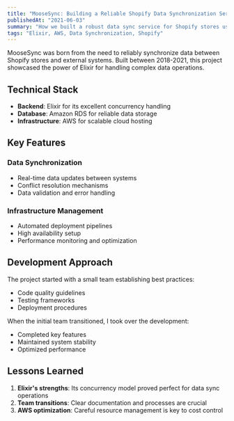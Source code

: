 ```yaml
---
title: "MooseSync: Building a Reliable Shopify Data Synchronization Service"
publishedAt: "2021-06-03"
summary: "How we built a robust data sync service for Shopify stores using Elixir and AWS"
tags: "Elixir, AWS, Data Synchronization, Shopify"
---
```


MooseSync was born from the need to reliably synchronize data between Shopify stores and external systems. Built between 2018-2021, this project showcased the power of Elixir for handling complex data operations.

## Technical Stack

- **Backend**: Elixir for its excellent concurrency handling
- **Database**: Amazon RDS for reliable data storage
- **Infrastructure**: AWS for scalable cloud hosting

## Key Features

### Data Synchronization

- Real-time data updates between systems
- Conflict resolution mechanisms
- Data validation and error handling

### Infrastructure Management

- Automated deployment pipelines
- High availability setup
- Performance monitoring and optimization

## Development Approach

The project started with a small team establishing best practices:

- Code quality guidelines
- Testing frameworks
- Deployment procedures

When the initial team transitioned, I took over the development:

- Completed key features
- Maintained system stability
- Optimized performance

## Lessons Learned

1. **Elixir's strengths**: Its concurrency model proved perfect for data sync operations
2. **Team transitions**: Clear documentation and processes are crucial
3. **AWS optimization**: Careful resource management is key to cost control
